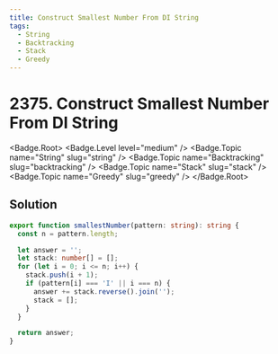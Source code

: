 ```yaml
---
title: Construct Smallest Number From DI String
tags:
  - String
  - Backtracking
  - Stack
  - Greedy
---
```


# 2375. Construct Smallest Number From DI String

<Badge.Root>
  <Badge.Level level="medium" />
  <Badge.Topic name="String" slug="string" />
  <Badge.Topic name="Backtracking" slug="backtracking" />
  <Badge.Topic name="Stack" slug="stack" />
  <Badge.Topic name="Greedy" slug="greedy" />
</Badge.Root>

## Solution

```typescript filename="solution.ts" copy
export function smallestNumber(pattern: string): string {
  const n = pattern.length;

  let answer = '';
  let stack: number[] = [];
  for (let i = 0; i <= n; i++) {
    stack.push(i + 1);
    if (pattern[i] === 'I' || i === n) {
      answer += stack.reverse().join('');
      stack = [];
    }
  }

  return answer;
}
```

<ProblemLink
  codingSite="leetcode"
  href="https://leetcode.com/problems/construct-smallest-number-from-di-string"
  title="Construct Smallest Number From DI String"
/>
